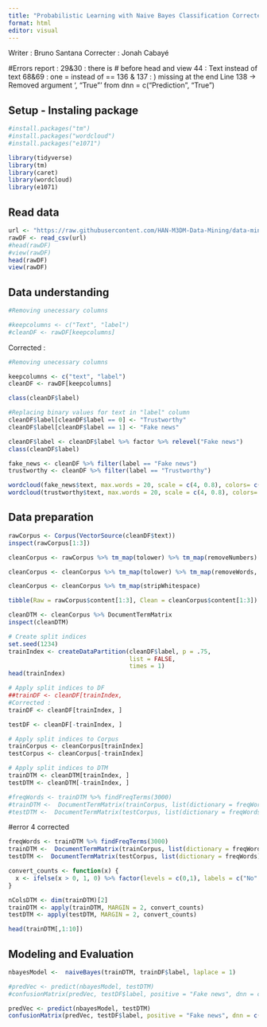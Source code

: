 ---
title: "Probabilistic Learning with Naive Bayes Classification Corrected version"
format: html
editor: visual
---

Writer : Bruno Santana 
Correcter : Jonah Cabayé 

#Errors report :
29&30 : there is # before head and view
44 : Text instead of text 
68&69 : one = instead of ==
136 & 137 : ) missing at the end 
Line 138 -> Removed argument ', "True"' from dnn = c("Prediction", "True")

## Setup - Instaling package

```{r}
#install.packages("tm")
#install.packages("wordcloud")
#install.packages("e1071")

library(tidyverse)
library(tm)
library(caret)
library(wordcloud)
library(e1071)
```



## Read data

```{r}
url <- "https://raw.githubusercontent.com/HAN-M3DM-Data-Mining/data-mining-s1y2223-Shake782/master/datasets/NB-fakenews.csv"
rawDF <- read_csv(url)
#head(rawDF)
#view(rawDF)
head(rawDF)
view(rawDF)
```

## Data understanding

```{r}
#Removing unecessary columns

#keepcolumns <- c("Text", "label")
#cleanDF <- rawDF[keepcolumns]
```

Corrected : 
```{r}
#Removing unecessary columns

keepcolumns <- c("text", "label")
cleanDF <- rawDF[keepcolumns]
```


```{r}
class(cleanDF$label)

#Replacing binary values for text in "label" column
cleanDF$label[cleanDF$label == 0] <- "Trustworthy"
cleanDF$label[cleanDF$label == 1] <- "Fake news"

cleanDF$label <- cleanDF$label %>% factor %>% relevel("Fake news")
class(cleanDF$label)
```

```{r}
fake_news <- cleanDF %>% filter(label == "Fake news")
trustworthy <- cleanDF %>% filter(label == "Trustworthy")

wordcloud(fake_news$text, max.words = 20, scale = c(4, 0.8), colors= c("indianred1","indianred2","indianred3","indianred"))
wordcloud(trustworthy$text, max.words = 20, scale = c(4, 0.8), colors= c("lightsteelblue1","lightsteelblue2","lightsteelblue3","lightsteelblue"))
```

## Data preparation

```{r}
rawCorpus <- Corpus(VectorSource(cleanDF$text))
inspect(rawCorpus[1:3])
```

```{r}
cleanCorpus <- rawCorpus %>% tm_map(tolower) %>% tm_map(removeNumbers)
```

```{r}
cleanCorpus <- cleanCorpus %>% tm_map(tolower) %>% tm_map(removeWords, stopwords()) %>% tm_map(removePunctuation)
```

```{r}
cleanCorpus <- cleanCorpus %>% tm_map(stripWhitespace)
```

```{r}
tibble(Raw = rawCorpus$content[1:3], Clean = cleanCorpus$content[1:3])
```

```{r}
cleanDTM <- cleanCorpus %>% DocumentTermMatrix
inspect(cleanDTM)
```

```{r}
# Create split indices
set.seed(1234)
trainIndex <- createDataPartition(cleanDF$label, p = .75, 
                                  list = FALSE, 
                                  times = 1)
head(trainIndex)
```

```{r}
# Apply split indices to DF
##trainDF <- cleanDF[trainIndex, 
#Corrected :
trainDF <- cleanDF[trainIndex, ]
```

```{r}
testDF <- cleanDF[-trainIndex, ]

# Apply split indices to Corpus
trainCorpus <- cleanCorpus[trainIndex]
testCorpus <- cleanCorpus[-trainIndex]

# Apply split indices to DTM
trainDTM <- cleanDTM[trainIndex, ]
testDTM <- cleanDTM[-trainIndex, ]
```

```{r}
#freqWords <- trainDTM %>% findFreqTerms(3000)
#trainDTM <-  DocumentTermMatrix(trainCorpus, list(dictionary = freqWords)
#testDTM <-  DocumentTermMatrix(testCorpus, list(dictionary = freqWords)
```
#error 4 corrected 
```{r}
freqWords <- trainDTM %>% findFreqTerms(3000)
trainDTM <-  DocumentTermMatrix(trainCorpus, list(dictionary = freqWords))
testDTM <-  DocumentTermMatrix(testCorpus, list(dictionary = freqWords))
```

```{r}
convert_counts <- function(x) {
  x <- ifelse(x > 0, 1, 0) %>% factor(levels = c(0,1), labels = c("No", "Yes"))
}

nColsDTM <- dim(trainDTM)[2]
trainDTM <- apply(trainDTM, MARGIN = 2, convert_counts)
testDTM <- apply(testDTM, MARGIN = 2, convert_counts)

head(trainDTM[,1:10])
```

## Modeling and Evaluation

```{r}
nbayesModel <-  naiveBayes(trainDTM, trainDF$label, laplace = 1)
```

```{r}
#predVec <- predict(nbayesModel, testDTM)
#confusionMatrix(predVec, testDF$label, positive = "Fake news", dnn = c("Prediction",))
```


```{r}
predVec <- predict(nbayesModel, testDTM)
confusionMatrix(predVec, testDF$label, positive = "Fake news", dnn = c("Prediction","True"))
```

